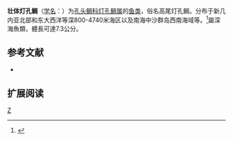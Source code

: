 {{Speciesbox 
| genus = Scopeloberyx
| species = robustus
| image = Scopeloberyx robustus.jpg
| status = NE
| status_system = IUCN3.1
| authority =  [[Günther|Günther]], 1887
| synonyms = *''Melamphaes nigrescens''<br /><small>Brauer, 1906</small>
*''Melamphaes nycterinus''<br /><small>Gilbert, 1915</small>
*''Melamphaes robustus''<br /><small>Günther, 1887</small>
*''Scopeloberyx nycterinus''<br /><small>Gilbert, 1915</small>
}}

'''壮体灯孔鲷'''（[[学名|学名]]：{{lang|la|''Scopeloberyx robustus''}}）为[[孔头鲷科|孔头鲷科]][[灯孔鲷属|灯孔鲷属]]的[[鱼类|鱼类]]，俗名高尾灯孔鲷。分布于新几内亚北部和东大西洋等深800-4740米海区以及南海中沙群岛西南海域等。<ref name='id6925'>{{cite web| url =http://www.bioinfo.cn/db05/BjdwSpecies.php?action=view&id=6925| title =壮体灯孔鲷| work =中国动物物种编目数据库| publisher =中国科学院微生物研究所| author =中国科学院动物研究所| accessdate =2009-04-11| deadurl =yes| archiveurl =https://web.archive.org/web/20160305085925/http://www.bioinfo.cn/db05/BjdwSpecies.php?action=view&id=6925| archivedate =2016-03-05}}</ref>屬深海魚類，體長可達7.3公分。

== 参考文献 ==
{{reflist}}
*{{FishBase_species|genus=Scopeloberyx|species=robustus|year=2011|month=12}}

== 扩展阅读 ==
{{refbegin}}
{{wikispecies-inline|Scopeloberyx robustus|壮体灯孔鲷}}
{{refend}}

{{Taxonbar|from=Q6432227}}

[[Category:灯孔鲷属|Z]]


{{鲈形目小作品}}